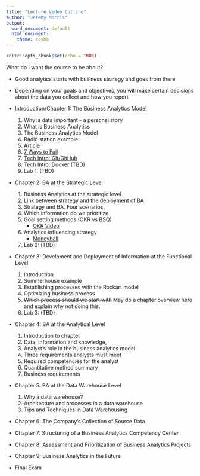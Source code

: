 ```yaml
---
title: "Lecture Video Outline"
author: "Jeremy Morris"
output:
  word_document: default
  html_document:
    theme: cosmo
---
```


```r
knitr::opts_chunk$set(echo = TRUE)
```

What do I want the course to be about?

* Good analytics starts with business strategy and goes from there
* Depending on your goals and objectives, you will make certain decisions about the data you collect and how you report

* Introduction/Chapter 1: The Business Analytics Model
    1. Why is data important - a personal story
    2. What is Business Analytics
    3. The Business Analytics Model
    4. Radio station example
    5. [Article](https://www.forbes.com/sites/brentdykes/2019/03/28/the-four-key-pillars-to-fostering-a-data-driven-culture/#d9995657d90e)
    6. [7 Ways to Fail](https://www.cio.com/article/3235959/7-sure-fire-ways-to-fail-at-data-analytics.html)
    6. [Tech Intro: Git/GitHub](https://www.youtube.com/watch?v=BCQHnlnPusY)
    7. Tech Intro: Docker (TBD)
    8. Lab 1: (TBD)
* Chapter 2: BA at the Strategic Level
    1. Business Analytics at the strategic level
    2. Link between strategy and the deployment of BA
    3. Strategy and BA: Four scenarios
    4. Which information do we prioritize
    5. Goal setting methods (OKR vs BSQ)
        * [OKR Video](https://www.youtube.com/watch?v=L4N1q4RNi9I)
    6. Analytics influencing strategy
        * [Moneyball](https://www.youtube.com/watch?v=rMJ2IcD_fFc)
    6. Lab 2: (TBD)
* Chapter 3: Develoment and Deployment of Information at the Functional Level
    1. Introduction
    1. Summerhouse example
    2. Establishing processes with the Rockart model
    4. Optimizing business process
    6. ~~Which process should we start with~~ May do a chapter overview here and explain why not doing this.
    7. Lab 3: (TBD)
* Chapter 4: BA at the Analytical Level
    1. Introduction to chapter
    2. Data, information and knowledge,
    3. Analyst's role in the business analytics model
    4. Three requirements analysts must meet
    5. Required competencies for the analyst
    6. Quantitative method summary
    9. Business requirements
* Chapter 5: BA at the Data Warehouse Level
    1. Why a data warehouse?
    2. Architecture and processes in a data warehouse
    3. Tips and Techniques in Data Warehousing
* Chapter 6: The Company's Collection of Source Data
* Chapter 7: Structuring of a Business Analytics Competency Center
* Chapter 8: Assessment and Prioritization of Business Analytics Projects
* Chapter 9: Business Analytics in the Future
* Final Exam